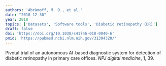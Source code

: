 ```yaml
---
authors: 'Abràmoff, M. D., et al.'
date: "2018-12-30"
year: 2018
topics: ['Datasets', 'Software tools', 'Diabetic retinopathy (DR)']
draft: false
doi: 'https://doi.org/10.1038/s41746-018-0040-6'
pmid: 'https://pubmed.ncbi.nlm.nih.gov/31304320/'
---
```


Pivotal trial of an autonomous AI-based diagnostic system for detection of diabetic retinopathy in primary care offices.
*NPJ digital medicine*, 1, 39.